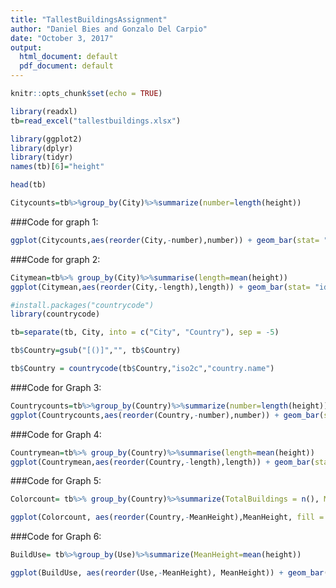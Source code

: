 ```yaml
---
title: "TallestBuildingsAssignment"
author: "Daniel Bies and Gonzalo Del Carpio"
date: "October 3, 2017"
output:
  html_document: default
  pdf_document: default
---
```


```r
knitr::opts_chunk$set(echo = TRUE)
```

```r
library(readxl)
tb=read_excel("tallestbuildings.xlsx")
```

```r
library(ggplot2)
library(dplyr)
library(tidyr)
names(tb)[6]="height"
```

```r
head(tb)
```

```r
Citycounts=tb%>%group_by(City)%>%summarize(number=length(height))
```


###Code for graph 1:

```r
ggplot(Citycounts,aes(reorder(City,-number),number)) + geom_bar(stat= "identity", fill="red") + coord_flip()
```

###Code for graph 2:

```r
Citymean=tb%>% group_by(City)%>%summarise(length=mean(height))
ggplot(Citymean,aes(reorder(City,-length),length)) + geom_bar(stat= "identity", fill="blue") + coord_flip()
```

```r
#install.packages("countrycode")
library(countrycode)
```

```r
tb=separate(tb, City, into = c("City", "Country"), sep = -5)
```

```r
tb$Country=gsub("[()]","", tb$Country)
```

```r
tb$Country = countrycode(tb$Country,"iso2c","country.name")
```

###Code for Graph 3:

```r
Countrycounts=tb%>%group_by(Country)%>%summarize(number=length(height))
ggplot(Countrycounts,aes(reorder(Country,-number),number)) + geom_bar(stat= "identity", fill="red") + coord_flip()
```

###Code for Graph 4:

```r
Countrymean=tb%>% group_by(Country)%>%summarise(length=mean(height))
ggplot(Countrymean,aes(reorder(Country,-length),length)) + geom_bar(stat= "identity", fill="blue") + coord_flip()
```

###Code for Graph 5: 

```r
Colorcount= tb%>% group_by(Country)%>%summarize(TotalBuildings = n(), MeanHeight = mean(height))
```

```r
ggplot(Colorcount, aes(reorder(Country,-MeanHeight),MeanHeight, fill = as.factor(TotalBuildings))) + geom_bar(stat= "identity", position = "dodge") + coord_flip()
```

###Code for Graph 6:

```r
BuildUse= tb%>%group_by(Use)%>%summarize(MeanHeight=mean(height))
```

```r
ggplot(BuildUse, aes(reorder(Use,-MeanHeight), MeanHeight)) + geom_bar(stat = "identity", position = "dodge", fill="blue") + coord_flip()
```


